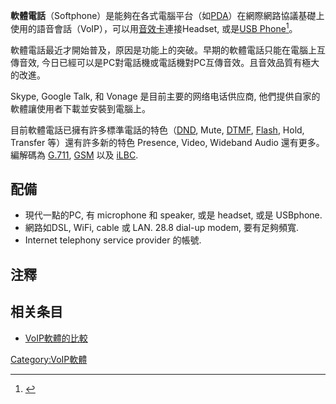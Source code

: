 {{NoteTA|G1=IT}}
'''軟體電話'''（Softphone）是能夠在各式電腦平台（如[[PDA|PDA]]）在網際網路協議基礎上使用的語音會話（VoIP），可以用[[音效卡|音效卡]]連接Headset, 或是[[USB_Phone|USB Phone]]<ref>{{Cite web |url=https://help.ubuntu.com/community/SoftPhone |title=Community Ubuntu Documentation - SoftPhone |access-date=2009-07-13 |archive-date=2017-09-22 |archive-url=https://web.archive.org/web/20170922003024/https://help.ubuntu.com/community/SoftPhone |dead-url=no }}</ref>。

軟體電話最近才開始普及，原因是功能上的突破。早期的軟體電話只能在電腦上互傳音效, 今日已經可以是PC對電話機或電話機對PC互傳音效。且音效品質有極大的改進。

Skype, Google Talk, 和 Vonage 是目前主要的网络电话供应商, 他們提供自家的軟體讓使用者下載並安裝到電腦上。 

目前軟體電話已擁有許多標準電話的特色（[[DND|DND]], Mute, [[DTMF|DTMF]], [[Flash|Flash]], Hold, Transfer 等）還有許多新的特色 Presence, Video, Wideband Audio 還有更多。編解碼為 [[G.711|G.711]], [[GSM|GSM]] 以及 [[iLBC|iLBC]].

==配備==
* 現代一點的PC, 有 microphone 和 speaker, 或是 headset, 或是 USBphone.
* 網路如DSL, WiFi, cable 或 LAN. 28.8 dial-up modem, 要有足夠頻寬.
* Internet telephony service provider 的帳號.

==注釋==
<references/>

==相关条目==
*[[VoIP軟體的比較|VoIP軟體的比較]]

{{電信}}

[[Category:VoIP軟體|Category:VoIP軟體]]